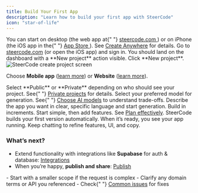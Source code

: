 ```yaml
---
title: Build Your First App
description: "Learn how to build your first app with SteerCode"
icon: "star-of-life"
---
```


<Info>
  You can start on desktop (the web app at{" "}
  <a href="https://steercode.com" target="_blank" rel="noreferrer">
    steercode.com
  </a>
  ) or on iPhone (the iOS app in the{" "}
  <a
    href="https://apps.apple.com/us/app/id6742994386"
    target="_blank"
    rel="noreferrer"
  >
    App Store
  </a>
  ). See <a href="/getting-started/create-anywhere">Create Anywhere</a> for
  details.
</Info>

<Steps>
<Step title="Sign in">
Go to <a href="https://steercode.com" target="_blank" rel="noreferrer">steercode.com</a> (or open the iOS app) and sign in.

<Check>
You should land on the dashboard with a **New project** action visible.
</Check>
</Step>

<Step title="Create a new project">
Click **New project**.

<Frame caption="Create a new project">
  <img src="/images/create-page.png" alt="SteerCode create project screen" />
</Frame>

Choose **Mobile app** (<a href="/getting-started/build-mobile-app">learn more</a>) or **Website** (<a href="/getting-started/build-website">learn more</a>).

</Step>

<Step title="Choose visibility">
  Select **Public** or **Private** depending on who should see your project. See{" "}
  <a href="/how-to/private-projects">Private projects</a> for details.
</Step>

<Step title="Pick an AI model">
  Select your preferred model for generation. See{" "}
  <a href="/how-to/choose-ai-models">Choose AI models</a> to understand
  trade-offs.
</Step>

<Step title="Describe what you want & generate">
Describe the app you want in clear, specific language and start generation.

<Tip>
Build in increments. Start simple, then add features. See <a href="/how-to/plan">Plan effectively</a>.
</Tip>
</Step>
</Steps>

<Info>
  SteerCode builds your first version automatically. When it’s ready, you see
  your app running. Keep chatting to refine features, UI, and copy.
</Info>

### What’s next?

- Extend functionality with integrations like **Supabase** for auth & database: <a href="/how-to/integrations">Integrations</a>
- When you’re happy, **publish and share**: <a href="/how-to/publish">Publish</a>

<AccordionGroup>
  <Accordion title="Troubleshooting a first build">
    - Start with a smaller scope if the request is complex - Clarify any domain
    terms or API you referenced - Check{" "}
    <a href="/get-help/common-issues">Common issues</a> for fixes
  </Accordion>
</AccordionGroup>
